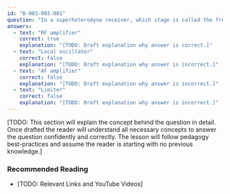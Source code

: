 ```yaml
---
id: "B-003-003-001"
question: "In a superheterodyne receiver, which stage is called the front-end?"
answers:
  - text: "RF amplifier"
    correct: true
    explanation: "[TODO: Draft explanation why answer is correct.]"
  - text: "Local oscillator"
    correct: false
    explanation: "[TODO: Draft explanation why answer is incorrect.]"
  - text: "AF amplifier"
    correct: false
    explanation: "[TODO: Draft explanation why answer is incorrect.]"
  - text: "Limiter"
    correct: false
    explanation: "[TODO: Draft explanation why answer is incorrect.]"
---
```


[TODO: This section will explain the concept behind the question in detail. Once drafted the reader will understand all necessary concepts to answer the question confidently and correctly. The lesson will follow pedagogy best-practices and assume the reader is starting with no previous knowledge.]

### Recommended Reading

- [TODO: Relevant Links and YouTube Videos]
